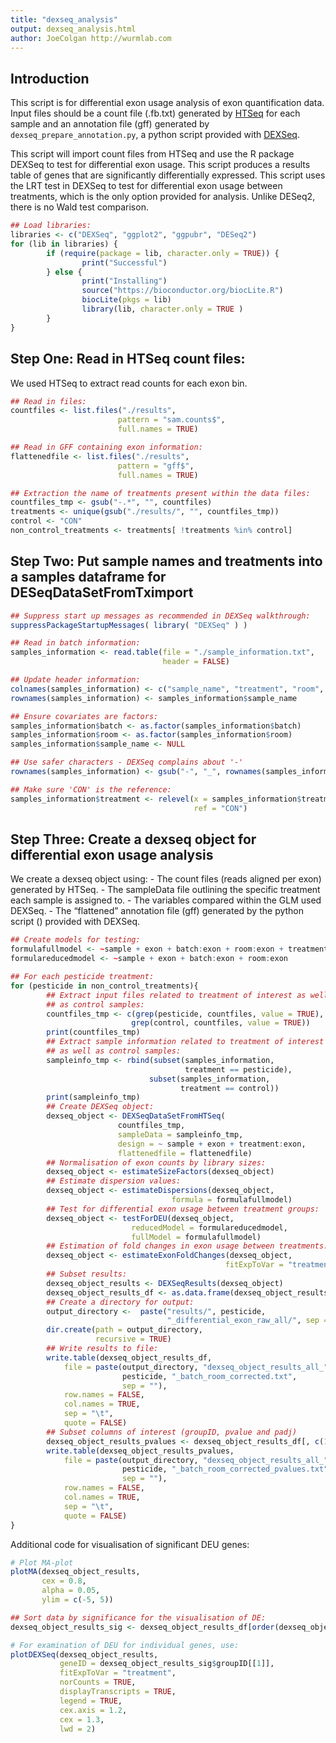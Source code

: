 ```yaml
---
title: "dexseq_analysis"
output: dexseq_analysis.html
author: JoeColgan http://wurmlab.com
---
```


## Introduction
This script is for differential exon usage analysis of exon quantification data. Input files should be a count file (.fb.txt) generated by [HTSeq]("http://htseq.readthedocs.io/en/release_0.10.0/") for each sample and an annotation file (gff) generated by ```dexseq_prepare_annotation.py```, a python script provided with [DEXSeq]("https://bioconductor.org/packages/release/bioc/html/DEXSeq.html").

This script will import count files from HTSeq and use the R package DEXSeq to test for differential exon usage. This script produces a results table of genes that are significantly differentially expressed. This script uses the LRT test in DEXSeq to test for differential exon usage between treatments, which is the only option provided for analysis. Unlike DESeq2, there is no Wald test comparison. 

```r
## Load libraries:
libraries <- c("DEXSeq", "ggplot2", "ggpubr", "DESeq2")
for (lib in libraries) {
        if (require(package = lib, character.only = TRUE)) {
                print("Successful")
        } else {
                print("Installing")
                source("https://bioconductor.org/biocLite.R")
                biocLite(pkgs = lib)
                library(lib, character.only = TRUE )
        }
}
```

## Step One: Read in HTSeq count files:
We used HTSeq to extract read counts for each exon bin. 

```r
## Read in files:
countfiles <- list.files("./results",
                        pattern = "sam.counts$",
                        full.names = TRUE)

## Read in GFF containing exon information:
flattenedfile <- list.files("./results",
                        pattern = "gff$",
                        full.names = TRUE)

## Extraction the name of treatments present within the data files:
countfiles_tmp <- gsub("-.*", "", countfiles)
treatments <- unique(gsub("./results/", "", countfiles_tmp))
control <- "CON"
non_control_treatments <- treatments[ !treatments %in% control]
```

## Step Two: Put sample names and treatments into a samples dataframe for DESeqDataSetFromTximport

```r
## Suppress start up messages as recommended in DEXSeq walkthrough:
suppressPackageStartupMessages( library( "DEXSeq" ) )

## Read in batch information:
samples_information <- read.table(file = "./sample_information.txt",
                                  header = FALSE)

## Update header information:
colnames(samples_information) <- c("sample_name", "treatment", "room", "batch")
rownames(samples_information) <- samples_information$sample_name

## Ensure covariates are factors:
samples_information$batch <- as.factor(samples_information$batch)
samples_information$room <- as.factor(samples_information$room)
samples_information$sample_name <- NULL

## Use safer characters - DEXSeq complains about '-'
rownames(samples_information) <- gsub("-", "_", rownames(samples_information))

## Make sure 'CON' is the reference:
samples_information$treatment <- relevel(x = samples_information$treatment,
                                         ref = "CON")
```

## Step Three: Create a dexseq object for differential exon usage analysis
We create a dexseq object using:
- The count files (reads aligned per exon) generated by HTSeq.
- The sampleData file outlining the specific treatment each sample is assigned to.
- The variables compared within the GLM used DEXSeq.
- The "flattened" annotation file (gff) generated by the python script () provided with DEXSeq. 

```r
## Create models for testing:
formulafullmodel <- ~sample + exon + batch:exon + room:exon + treatment:exon
formulareducedmodel <- ~sample + exon + batch:exon + room:exon

## For each pesticide treatment:
for (pesticide in non_control_treatments){
        ## Extract input files related to treatment of interest as well
        ## as control samples:
        countfiles_tmp <- c(grep(pesticide, countfiles, value = TRUE),
                           grep(control, countfiles, value = TRUE))
        print(countfiles_tmp)
        ## Extract sample information related to treatment of interest
        ## as well as control samples:
        sampleinfo_tmp <- rbind(subset(samples_information,
                                       treatment == pesticide),
                               subset(samples_information,
                                      treatment == control))
        print(sampleinfo_tmp)
        ## Create DEXSeq object:
        dexseq_object <- DEXSeqDataSetFromHTSeq(
                        countfiles_tmp,
                        sampleData = sampleinfo_tmp,
                        design = ~ sample + exon + treatment:exon,
                        flattenedfile = flattenedfile)
        ## Normalisation of exon counts by library sizes:
        dexseq_object <- estimateSizeFactors(dexseq_object)
        ## Estimate dispersion values:
        dexseq_object <- estimateDispersions(dexseq_object,
                                    formula = formulafullmodel)
        ## Test for differential exon usage between treatment groups:
        dexseq_object <- testForDEU(dexseq_object,
                           reducedModel = formulareducedmodel,
                           fullModel = formulafullmodel)
        ## Estimation of fold changes in exon usage between treatments:
        dexseq_object <- estimateExonFoldChanges(dexseq_object,
                                                fitExpToVar = "treatment")
        ## Subset results:
        dexseq_object_results <- DEXSeqResults(dexseq_object)
        dexseq_object_results_df <- as.data.frame(dexseq_object_results)
        ## Create a directory for output:
        output_directory <-  paste("results/", pesticide,
                                   "_differential_exon_raw_all/", sep = "")
        dir.create(path = output_directory,
                   recursive = TRUE)
        ## Write results to file:
        write.table(dexseq_object_results_df,
            file = paste(output_directory, "dexseq_object_results_all_",
                         pesticide, "_batch_room_corrected.txt",
                         sep = ""),
            row.names = FALSE,
            col.names = TRUE,
            sep = "\t",
            quote = FALSE)
        ## Subset columns of interest (groupID, pvalue and padj)
        dexseq_object_results_pvalues <- dexseq_object_results_df[, c(1, 6, 7)]
        write.table(dexseq_object_results_pvalues,
            file = paste(output_directory, "dexseq_object_results_all_",
                         pesticide, "_batch_room_corrected_pvalues.txt",
                         sep = ""),
            row.names = FALSE,
            col.names = TRUE,
            sep = "\t",
            quote = FALSE)
}
```

Additional code for visualisation of significant DEU genes:

```r
# Plot MA-plot
plotMA(dexseq_object_results,
       cex = 0.8,
       alpha = 0.05,
       ylim = c(-5, 5))

## Sort data by significance for the visualisation of DE:
dexseq_object_results_sig <- dexseq_object_results_df[order(dexseq_object_results_df$padj), ]

# For examination of DEU for individual genes, use:
plotDEXSeq(dexseq_object_results,
           geneID = dexseq_object_results_sig$groupID[[1]],
           fitExpToVar = "treatment",
           norCounts = TRUE,
           displayTranscripts = TRUE,
           legend = TRUE,
           cex.axis = 1.2,
           cex = 1.3,
           lwd = 2)
```
